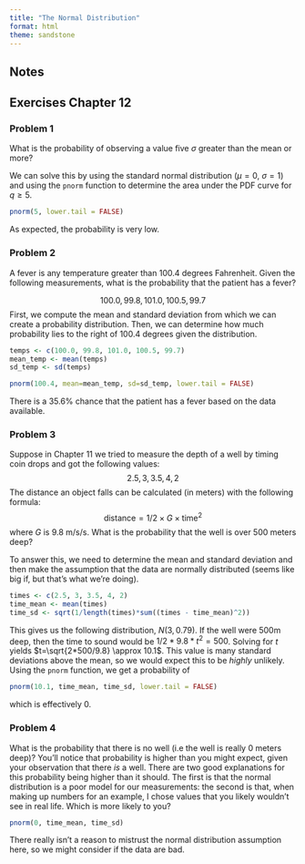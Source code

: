 ---
title: "The Normal Distribution"
format: html
theme: sandstone
---

## Notes

## Exercises Chapter 12

### Problem 1
What is the probability of observing a value five $\sigma$ greater than the mean or more?

We can solve this by using the standard normal distribution ($\mu=0$, $\sigma=1$) and using the `pnorm` function to determine the area under the PDF curve for $q\geq 5$.

```{r}
pnorm(5, lower.tail = FALSE)
```
As expected, the probability is very low.

### Problem 2
A fever is any temperature greater than 100.4 degrees Fahrenheit. Given the following measurements, what is the probability that the patient has a fever?

$$
100.0, 99.8, 101.0, 100.5, 99.7
$$
First, we compute the mean and standard deviation from which we can create a probability distribution. Then, we can determine how much probability lies to the right of 100.4 degrees given the distribution.

```{r}
temps <- c(100.0, 99.8, 101.0, 100.5, 99.7)
mean_temp <- mean(temps)
sd_temp <- sd(temps)

pnorm(100.4, mean=mean_temp, sd=sd_temp, lower.tail = FALSE)
```
There is a 35.6% chance that the patient has a fever based on the data available.

### Problem 3
Suppose in Chapter 11 we tried to measure the depth of a well by timing coin drops and got the following values:
$$
2.5, 3, 3.5, 4, 2
$$
The distance an object falls can be calculated (in meters) with the following formula:
$$
\text{distance} = 1/2 \times G \times \text{time}^2
$$
where $G$ is 9.8 m/s/s. What is the probability that the well is over 500 meters deep?

To answer this, we need to determine the mean and standard deviation and then make the assumption that the data are normally distributed (seems like big if, but that's what we're doing).

```{r}
times <- c(2.5, 3, 3.5, 4, 2)
time_mean <- mean(times)
time_sd <- sqrt(1/length(times)*sum((times - time_mean)^2))
```

This gives us the following distribution, $N(3,0.79)$. If the well were 500m deep, then the time to sound would be $1/2*9.8*t^2 = 500$. Solving for $t$ yields $t=\sqrt{2*500/9.8} \approx 10.1$. This value is many standard deviations above the mean, so we would expect this to be *highly* unlikely. Using the `pnorm` function, we get a probability of
```{r}
pnorm(10.1, time_mean, time_sd, lower.tail = FALSE)
```
which is effectively 0.

### Problem 4
What is the probability that there is no well (i.e the well is really 0 meters deep)? You'll notice that probability is higher than you might expect, given your observation that there *is* a well. There are two good explanations for this probability being higher than it should. The first is that the normal distribution is a poor model for our measurements: the second is that, when making up numbers for an example, I chose values that you likely wouldn't see in real life. Which is more likely to you?

```{r}
pnorm(0, time_mean, time_sd)
```
There really isn't a reason to mistrust the normal distribution assumption here, so we might consider if the data are bad.

